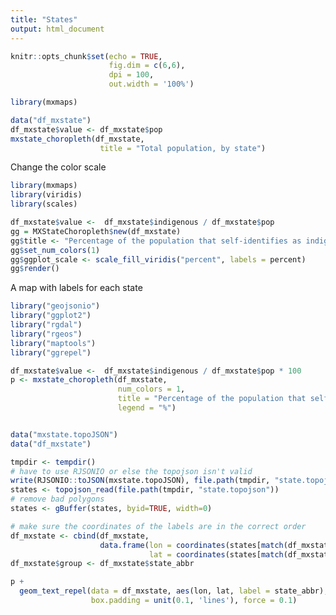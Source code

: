 ```yaml
---
title: "States"
output: html_document
---
```


```r
knitr::opts_chunk$set(echo = TRUE, 
                      fig.dim = c(6,6), 
                      dpi = 100, 
                      out.width = '100%')
```

```r
library(mxmaps)

data("df_mxstate")
df_mxstate$value <- df_mxstate$pop
mxstate_choropleth(df_mxstate,
                    title = "Total population, by state") 
```

Change the color scale

```r
library(mxmaps)
library(viridis)
library(scales)

df_mxstate$value <-  df_mxstate$indigenous / df_mxstate$pop 
gg = MXStateChoropleth$new(df_mxstate)
gg$title <- "Percentage of the population that self-identifies as indigenous"
gg$set_num_colors(1)
gg$ggplot_scale <- scale_fill_viridis("percent", labels = percent)
gg$render()
```

A map with labels for each state

```r
library("geojsonio")
library("ggplot2")
library("rgdal")
library("rgeos")
library("maptools")
library("ggrepel")

df_mxstate$value <-  df_mxstate$indigenous / df_mxstate$pop * 100
p <- mxstate_choropleth(df_mxstate, 
                        num_colors = 1,
                        title = "Percentage of the population that self-identifies as indigenous",
                        legend = "%")


data("mxstate.topoJSON")
data("df_mxstate")

tmpdir <- tempdir()
# have to use RJSONIO or else the topojson isn't valid
write(RJSONIO::toJSON(mxstate.topoJSON), file.path(tmpdir, "state.topojson"))
states <- topojson_read(file.path(tmpdir, "state.topojson"))
# remove bad polygons
states <- gBuffer(states, byid=TRUE, width=0)

# make sure the coordinates of the labels are in the correct order
df_mxstate <- cbind(df_mxstate, 
                    data.frame(lon = coordinates(states[match(df_mxstate$region, states$id),])[,1],
                               lat = coordinates(states[match(df_mxstate$region, states$id),])[,2]))
df_mxstate$group <- df_mxstate$state_abbr

p +
  geom_text_repel(data = df_mxstate, aes(lon, lat, label = state_abbr), size = 3,
                  box.padding = unit(0.1, 'lines'), force = 0.1)
```
